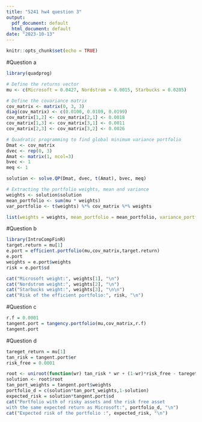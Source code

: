 ```yaml
---
title: "5241 hw4 question 3"
output:
  pdf_document: default
  html_document: default
date: "2023-10-13"
---
```


```r
knitr::opts_chunk$set(echo = TRUE)
```

#Question a
```r
library(quadprog)

# Define the returns vector
mu <- c(Microsoft = 0.0427, Nordstrom = 0.0015, Starbucks = 0.0285)

# Define the covariance matrix
cov_matrix <- matrix(0, 3, 3)
diag(cov_matrix) <- c(0.0100, 0.0109, 0.0199) 
cov_matrix[1,2] <- cov_matrix[2,1] <- 0.0018
cov_matrix[1,3] <- cov_matrix[3,1] <- 0.0011
cov_matrix[2,3] <- cov_matrix[3,2] <- 0.0026 

# Quadratic programming to find global minimum variance portfolio
Dmat <- cov_matrix
dvec <- rep(0, 3)
Amat <- matrix(1, ncol=3)
bvec <- 1
meq <- 1

solution <- solve.QP(Dmat, dvec, t(Amat), bvec, meq)

# Extracting the portfolio weights, mean and variance
weights <- solution$solution
mean_portfolio <- sum(mu * weights)
var_portfolio <- t(weights) %*% cov_matrix %*% weights

list(weights = weights, mean_portfolio = mean_portfolio, variance_portfolio = as.numeric(var_portfolio))


```

#Question b
```r
library(IntroCompFinR)
target.return = mu[1]
e.port = efficient.portfolio(mu,cov_matrix,target.return)
e.port
weights = e.port$weights
risk = e.port$sd

cat("Microsoft weight:", weights[1], "\n")
cat("Nordstrom weight:", weights[2], "\n")
cat("Starbucks weight:", weights[3], "\n\n")
cat("Risk of the efficient portfolio:", risk, "\n")
```

#Question c
```r
r.f = 0.0001
tangent.port = tangency.portfolio(mu,cov_matrix,r.f)
tangent.port
```

#Question d
```r
tareget_return = mu[1]
tan_risk = tangent.port$er
risk_free = 0.0001

root <- uniroot(function(wr) tan_risk * wr + (1-wr)*risk_free - tareget_return, interval = c(0,1))
solution <- root$root
tan_port_weights = tangent.port$weights
portfolio_d = c(solution*tan_port_weights,1-solution)
expected_risk = solution*tangent.port$sd
cat("Portfolio with of risky assets and the risk free asset
with the same expected return as Microsoft:", portfolio_d, "\n")
cat("Expected risk of the portfolio :", expected_risk, "\n")
```

